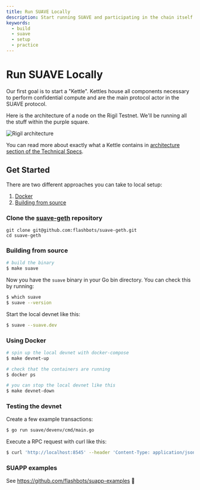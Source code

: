 ```yaml
---
title: Run SUAVE Locally
description: Start running SUAVE and participating in the chain itself
keywords:
  - build
  - suave
  - setup
  - practice
---
```


# Run SUAVE Locally

Our first goal is to start a "Kettle". Kettles house all components necessary to perform confidential compute and are the main protocol actor in the SUAVE protocol.

Here is the architecture of a node on the Rigil Testnet. We'll be running all the stuff within the purple square.

![Rigil architecture](/assets/rigil-architecture.svg)

You can read more about exactly what a Kettle contains in [architecture section of the Technical Specs](/technical/specs/rigil/#architecture).

## Get Started

There are two different approaches you can take to local setup:

1. [Docker](/how-to/run-suave/with-docker)
2. [Building from source](/how-to/run-suave/build-yourself)



### Clone the [suave-geth](https://github.com/flashbots/suave-geth/) repository

```shell
git clone git@github.com:flashbots/suave-geth.git
cd suave-geth
```


### Building from source

```sh
# build the binary
$ make suave
```

Now you have the `suave` binary in your Go bin directory. You can check this by running:

```bash
$ which suave
$ suave --version
```

Start the local devnet like this:

```bash
$ suave --suave.dev
```

### Using Docker

```bash
# spin up the local devnet with docker-compose
$ make devnet-up

# check that the containers are running
$ docker ps

# you can stop the local devnet like this
$ make devnet-down
```

### Testing the devnet

Create a few example transactions:

```bash
$ go run suave/devenv/cmd/main.go
```

Execute a RPC request with curl like this:

```bash
$ curl 'http://localhost:8545' --header 'Content-Type: application/json' --data '{ "jsonrpc":"2.0", "method":"eth_blockNumber", "params":[], "id":83 }'
```

### SUAPP examples

See https://github.com/flashbots/suapp-examples 🚀